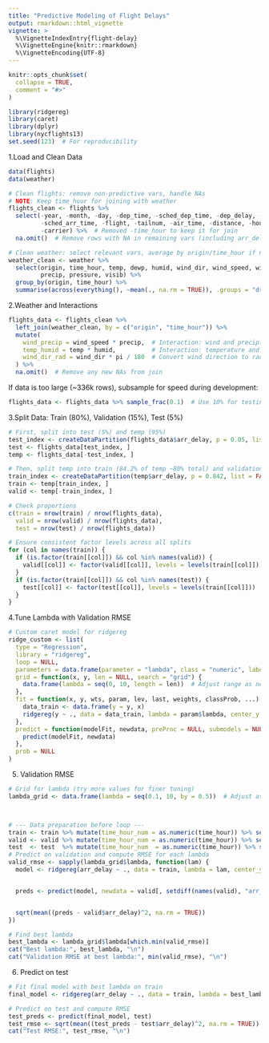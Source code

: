 ```yaml
---
title: "Predictive Modeling of Flight Delays"
output: rmarkdown::html_vignette
vignette: >
  %\VignetteIndexEntry{flight-delay}
  %\VignetteEngine{knitr::rmarkdown}
  %\VignetteEncoding{UTF-8}
---
```


```r
knitr::opts_chunk$set(
  collapse = TRUE,
  comment = "#>"
)
```

```r
library(ridgereg) 
library(caret)
library(dplyr)
library(nycflights13)
set.seed(123)  # For reproducibility
```

1.Load and Clean Data

```r
data(flights)
data(weather)

# Clean flights: remove non-predictive vars, handle NAs
# NOTE: Keep time_hour for joining with weather
flights_clean <- flights %>%
  select(-year, -month, -day, -dep_time, -sched_dep_time, -dep_delay, -arr_time,
         -sched_arr_time, -flight, -tailnum, -air_time, -distance, -hour, -minute,
         -carrier) %>%  # Removed -time_hour to keep it for join
  na.omit()  # Remove rows with NA in remaining vars (including arr_delay)

# Clean weather: select relevant vars, average by origin/time_hour if needed
weather_clean <- weather %>%
  select(origin, time_hour, temp, dewp, humid, wind_dir, wind_speed, wind_gust,
         precip, pressure, visib) %>%
  group_by(origin, time_hour) %>%
  summarise(across(everything(), ~mean(., na.rm = TRUE)), .groups = "drop")
```

2.Weather and Interactions

```r
flights_data <- flights_clean %>%
  left_join(weather_clean, by = c("origin", "time_hour")) %>%
  mutate(
    wind_precip = wind_speed * precip,  # Interaction: wind and precipitation
    temp_humid = temp * humid,          # Interaction: temperature and humidity
    wind_dir_rad = wind_dir * pi / 180  # Convert wind direction to radians if useful
  ) %>%
  na.omit()  # Remove any new NAs from join
```

If data is too large (\~336k rows), subsample for speed during development:

```r
flights_data <- flights_data %>% sample_frac(0.1)  # Use 10% for testing; remove for final
```



3.Split Data: Train (80%), Validation (15%), Test (5%)

```r
# First, split into test (5%) and temp (95%)
test_index <- createDataPartition(flights_data$arr_delay, p = 0.05, list = FALSE)
test <- flights_data[test_index, ]
temp <- flights_data[-test_index, ]

# Then, split temp into train (84.2% of temp ~80% total) and validation (15.8% of temp ~15% total)
train_index <- createDataPartition(temp$arr_delay, p = 0.842, list = FALSE)
train <- temp[train_index, ]
valid <- temp[-train_index, ]

# Check proportions
c(train = nrow(train) / nrow(flights_data),
  valid = nrow(valid) / nrow(flights_data),
  test = nrow(test) / nrow(flights_data))
```

```r
# Ensure consistent factor levels across all splits
for (col in names(train)) {
  if (is.factor(train[[col]]) && col %in% names(valid)) {
    valid[[col]] <- factor(valid[[col]], levels = levels(train[[col]]))
  }
  if (is.factor(train[[col]]) && col %in% names(test)) {
    test[[col]] <- factor(test[[col]], levels = levels(train[[col]]))
  }
}
```
4.Tune Lambda with Validation RMSE

```r
# Custom caret model for ridgereg
ridge_custom <- list(
  type = "Regression",
  library = "ridgereg",  
  loop = NULL,
  parameters = data.frame(parameter = "lambda", class = "numeric", label = "Lambda"),
  grid = function(x, y, len = NULL, search = "grid") {
    data.frame(lambda = seq(0, 10, length = len))  # Adjust range as needed
  },
  fit = function(x, y, wts, param, lev, last, weights, classProb, ...) {
    data_train <- data.frame(y = y, x)
    ridgereg(y ~ ., data = data_train, lambda = param$lambda, center_y = TRUE)
  },
  predict = function(modelFit, newdata, preProc = NULL, submodels = NULL) {
    predict(modelFit, newdata)
  },
  prob = NULL
)
```

5.  Validation RMSE

```r
# Grid for lambda (try more values for finer tuning)
lambda_grid <- data.frame(lambda = seq(0.1, 10, by = 0.5))  # Adjust as needed



# --- Data preparation before loop ---
train <- train %>% mutate(time_hour_num = as.numeric(time_hour)) %>% select(-time_hour)
valid <- valid %>% mutate(time_hour_num = as.numeric(time_hour)) %>% select(-time_hour)
test  <- test  %>% mutate(time_hour_num  = as.numeric(time_hour)) %>% select(-time_hour)
# Predict on validation and compute RMSE for each lambda
valid_rmse <- sapply(lambda_grid$lambda, function(lam) {
  model <- ridgereg(arr_delay ~ ., data = train, lambda = lam, center_y = TRUE)


  preds <- predict(model, newdata = valid[, setdiff(names(valid), "arr_delay")])


  sqrt(mean((preds - valid$arr_delay)^2, na.rm = TRUE))
})

# Find best lambda
best_lambda <- lambda_grid$lambda[which.min(valid_rmse)]
cat("Best lambda:", best_lambda, "\n")
cat("Validation RMSE at best lambda:", min(valid_rmse), "\n")
```

6.  Predict on test

```r
# Fit final model with best lambda on train
final_model <- ridgereg(arr_delay ~ ., data = train, lambda = best_lambda, center_y = TRUE)

# Predict on test and compute RMSE
test_preds <- predict(final_model, test)
test_rmse <- sqrt(mean((test_preds - test$arr_delay)^2, na.rm = TRUE))
cat("Test RMSE:", test_rmse, "\n")
```
